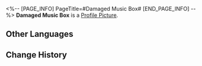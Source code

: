 <%-- [PAGE_INFO]
PageTitle=#Damaged Music Box#
[END_PAGE_INFO] --%>
{{Item Infobox
|id          = 140140
|image       = Item Damaged Music Box.png
|type        = Mission Item
|invCategory = Missions
|rarity      = 3
|effect      = 
|description = A small, handcrafted music box. Though kept under good care for many years, it has fallen into a state of disrepair.<br />The melody produced by the wooden box was somewhat unsettling, nonetheless, it was cherished by the two girls, who relied on each other like sisters.
}}
{{Description|''"Welcome... home...''"}}
'''Damaged Music Box''' is a [[Profile Picture]].

==Other Languages==
{{Other Languages
|en   = Damaged Music Box
|zhs  = 损坏的八音盒
|zht  = 損壞的音樂盒
|ja   = 壊れたオルゴール
|ko   = 망가진 오르골
|es   = Caja de música estropeada
|fr   = Boîte à musique abîmée
|ru   = Сломанная музыкальная шкатулка
|th   = กล่องดนตรีที่พังเสียหาย
|vi   = Hộp Nhạc Hỏng
|de   = Beschädigte Spieluhr
|id   = Kotak Musik Rusak
|pt   = Caixinha de Música Danificada
}}

==Change History==
{{Change History|1.0}}